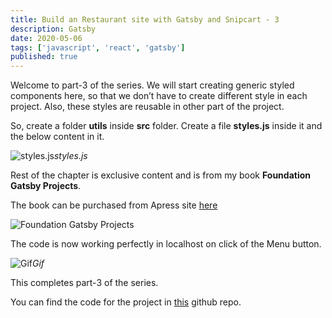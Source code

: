 ```yaml
---
title: Build an Restaurant site with Gatsby and Snipcart - 3
description: Gatsby
date: 2020-05-06
tags: ['javascript', 'react', 'gatsby']
published: true
---
```


Welcome to part-3 of the series. We will start creating generic styled components here, so that we don’t have to create different style in each project. Also, these styles are reusable in other part of the project.

So, create a folder **utils** inside **src** folder. Create a file **styles.js** inside it and the below content in it.

![styles.js](https://res.cloudinary.com/dxkxvfo2o/image/upload/v1589972448/3-restro/1_p3cdvk.png)*styles.js*

Rest of the chapter is exclusive content and is from my book **Foundation Gatsby Projects**.

The book can be purchased from Apress site <a href="https://www.apress.com/in/book/9781484265574" target="_blank" rel="noopener noreferrer">here</a>

![Foundation Gatsby Projects](https://res.cloudinary.com/dxkxvfo2o/image/upload/v1609570264/Foundation_Gatsby_zilffx.jpg)

The code is now working perfectly in localhost on click of the Menu button.


![Gif](https://res.cloudinary.com/dxkxvfo2o/image/upload/v1589972450/3-restro/14_vgngzf.gif)*Gif*

This completes part-3 of the series.

You can find the code for the project in [this](https://github.com/nabendu82/restaurant-gatsby) github repo.
